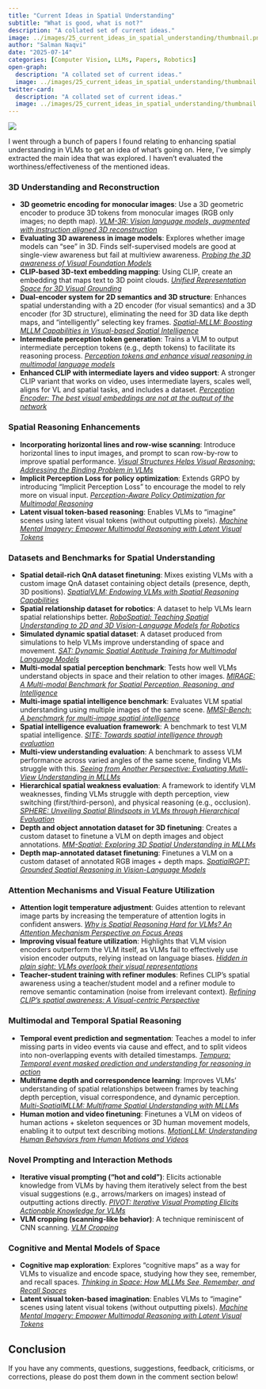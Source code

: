 ```yaml
---
title: "Current Ideas in Spatial Understanding"
subtitle: "What is good, what is not?"
description: "A collated set of current ideas."
image: ../images/25_current_ideas_in_spatial_understanding/thumbnail.png
author: "Salman Naqvi"
date: "2025-07-14"
categories: [Computer Vision, LLMs, Papers, Robotics]
open-graph:
  description: "A collated set of current ideas."
  image: ../images/25_current_ideas_in_spatial_understanding/thumbnail.png
twitter-card:
  description: "A collated set of current ideas."
  image: ../images/25_current_ideas_in_spatial_understanding/thumbnail.png
---
```


![](../images/25_current_ideas_in_spatial_understanding/thumbnail.png)

I went through a bunch of papers I found relating to enhancing spatial understanding in VLMs to get an idea of what's going on. Here, I've simply extracted the main idea that was explored. I haven't evaluated the worthiness/effectiveness of the mentioned ideas.

### 3D Understanding and Reconstruction
  
- **3D geometric encoding for monocular images**: Use a 3D geometric encoder to produce 3D tokens from monocular images (RGB only images; no depth map). *[VLM-3R: Vision language models, augmented with instruction aligned 3D reconstruction]([arXiv link])*  
- **Evaluating 3D awareness in image models**: Explores whether image models can "see" in 3D. Finds self-supervised models are good at single-view awareness but fail at multiview awareness. *[Probing the 3D awareness of Visual Foundation Models]([arXiv link])*  
- **CLIP-based 3D-text embedding mapping**: Using CLIP, create an embedding that maps text to 3D point clouds. *[Unified Representation Space for 3D Visual Grounding]([arXiv link])*  
- **Dual-encoder system for 2D semantics and 3D structure**: Enhances spatial understanding with a 2D encoder (for visual semantics) and a 3D encoder (for 3D structure), eliminating the need for 3D data like depth maps, and "intelligently" selecting key frames. *[Spatial-MLLM: Boosting MLLM Capabilities in Visual-based Spatial Intelligence]([arXiv link])*  
- **Intermediate perception token generation**: Trains a VLM to output intermediate perception tokens (e.g., depth tokens) to facilitate its reasoning process. *[Perception tokens and enhance visual reasoning in multimodal language models]([arXiv link])*  
- **Enhanced CLIP with intermediate layers and video support**: A stronger CLIP variant that works on video, uses intermediate layers, scales well, aligns for VL and spatial tasks, and includes a dataset. *[Perception Encoder: The best visual embeddings are not at the output of the network]([arXiv link])*  


### Spatial Reasoning Enhancements  

- **Incorporating horizontal lines and row-wise scanning**: Introduce horizontal lines to input images, and prompt to scan row-by-row to improve spatial performance. *[Visual Structures Helps Visual Reasoning: Addressing the Binding Problem in VLMs]([arXiv link])*  
- **Implicit Perception Loss for policy optimization**: Extends GRPO by introducing "Implicit Perception Loss" to encourage the model to rely more on visual input. *[Perception-Aware Policy Optimization for Multimodal Reasoning]([arXiv link])*  
- **Latent visual token-based reasoning**: Enables VLMs to "imagine" scenes using latent visual tokens (without outputting pixels). *[Machine Mental Imagery: Empower Multimodal Reasoning with Latent Visual Tokens]([arXiv link])*  


### Datasets and Benchmarks for Spatial Understanding  

- **Spatial detail-rich QnA dataset finetuning**: Mixes existing VLMs with a custom image QnA dataset containing object details (presence, depth, 3D positions). *[SpatialVLM: Endowing VLMs with Spatial Reasoning Capabilities]([arXiv link])*   
- **Spatial relationship dataset for robotics**: A dataset to help VLMs learn spatial relationships better. *[RoboSpatial: Teaching Spatial Understanding to 2D and 3D Vision-Language Models for Robotics]([arXiv link])*  
- **Simulated dynamic spatial dataset**: A dataset produced from simulations to help VLMs improve understanding of space and movement. *[SAT: Dynamic Spatial Aptitude Training for Multimodal Language Models]([arXiv link])*  
- **Multi-modal spatial perception benchmark**: Tests how well VLMs understand objects in space and their relation to other images. *[MIRAGE: A Multi-modal Benchmark for Spatial Perception, Reasoning, and Intelligence]([arXiv link])*  
- **Multi-image spatial intelligence benchmark**: Evaluates VLM spatial understanding using multiple images of the same scene. *[MMSI-Bench: A benchmark for multi-image spatial intelligence]([arXiv link])*  
- **Spatial intelligence evaluation framework**: A benchmark to test VLM spatial intelligence. *[SITE: Towards spatial intelligence through evaluation]([arXiv link])*  
- **Multi-view understanding evaluation**: A benchmark to assess VLM performance across varied angles of the same scene, finding VLMs struggle with this. *[Seeing from Another Perspective: Evaluating Mutli-View Understanding in MLLMs]([arXiv link])*  
- **Hierarchical spatial weakness evaluation**: A framework to identify VLM weaknesses, finding VLMs struggle with depth perception, view switching (first/third-person), and physical reasoning (e.g., occlusion). *[SPHERE: Unveiling Spatial Blindspots in VLMs through Hierarchical Evaluation]([arXiv link])*  
- **Depth and object annotation dataset for 3D finetuning**: Creates a custom dataset to finetune a VLM on depth images and object annotations. *[MM-Spatial: Exploring 3D Spatial Understanding in MLLMs]([arXiv link])*  
- **Depth map-annotated dataset finetuning**: Finetunes a VLM on a custom dataset of annotated RGB images + depth maps. *[SpatialRGPT: Grounded Spatial Reasoning in Vision-Language Models]([arXiv link])* 


### Attention Mechanisms and Visual Feature Utilization  

- **Attention logit temperature adjustment**: Guides attention to relevant image parts by increasing the temperature of attention logits in confident answers. *[Why is Spatial Reasoning Hard for VLMs? An Attention Mechanism Perspective on Focus Areas]([arXiv link])*  
- **Improving visual feature utilization**: Highlights that VLM vision encoders outperform the VLM itself, as VLMs fail to effectively use vision encoder outputs, relying instead on language biases. *[Hidden in plain sight: VLMs overlook their visual representations]([arXiv link])*  
- **Teacher-student training with refiner modules**: Refines CLIP’s spatial awareness using a teacher/student model and a refiner module to remove semantic contamination (noise from irrelevant context). *[Refining CLIP's spatial awareness: A Visual-centric Perspective]([arXiv link])*  


### Multimodal and Temporal Spatial Reasoning  

- **Temporal event prediction and segmentation**: Teaches a model to infer missing parts in video events via cause and effect, and to split videos into non-overlapping events with detailed timestamps. *[Tempura: Temporal event masked prediction and understanding for reasoning in action]([arXiv link])*  
- **Multiframe depth and correspondence learning**: Improves VLMs’ understanding of spatial relationships between frames by teaching depth perception, visual correspondence, and dynamic perception. *[Multi-SpatialMLLM: Multiframe Spatial Understanding with MLLMs]([arXiv link])*  
- **Human motion and video finetuning**: Finetunes a VLM on videos of human actions + skeleton sequences or 3D human movement models, enabling it to output text describing motions. *[MotionLLM: Understanding Human Behaviors from Human Motions and Videos]([arXiv link])*  


### Novel Prompting and Interaction Methods  

- **Iterative visual prompting ("hot and cold")**: Elicits actionable knowledge from VLMs by having them iteratively select from the best visual suggestions (e.g., arrows/markers on images) instead of outputting actions directly. *[PIVOT: Iterative Visual Prompting Elicits Actionable Knowledge for VLMs]([arXiv link])*  
- **VLM cropping (scanning-like behavior)**: A technique reminiscent of CNN scanning. *[VLM Cropping](https://x.com/gabriberton/status/1920362156127555673)*  


### Cognitive and Mental Models of Space 

- **Cognitive map exploration**: Explores "cognitive maps" as a way for VLMs to visualize and encode space, studying how they see, remember, and recall spaces. *[Thinking in Space: How MLLMs See, Remember, and Recall Spaces]([arXiv link])*  
- **Latent visual token-based imagination**: Enables VLMs to "imagine" scenes using latent visual tokens (without outputting pixels). *[Machine Mental Imagery: Empower Multimodal Reasoning with Latent Visual Tokens]([arXiv link])*

## Conclusion

If you have any comments, questions, suggestions, feedback, criticisms, or corrections, please do post them down in the comment section below!
